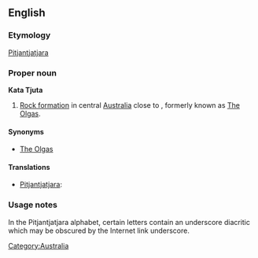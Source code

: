 ==English==

===Etymology===
[[Pitjantjatjara]] {{Unicode|[[Kata Tjuṯa]]}}

===Proper noun===
'''Kata Tjuta'''

# [[Rock formation]] in central [[Australia]] close to {{Unicode|[[Uluṟu]]}}, formerly known as [[The Olgas]].

====Synonyms====
*[[The Olgas]]

====Translations====
*[[Pitjantjatjara]]: {{Unicode|[[Kata Tjuṯa]]}}

===Usage notes===
In the Pitjantjatjara alphabet, certain letters contain an underscore diacritic which may be obscured by the Internet link underscore.

[[Category:Australia]]